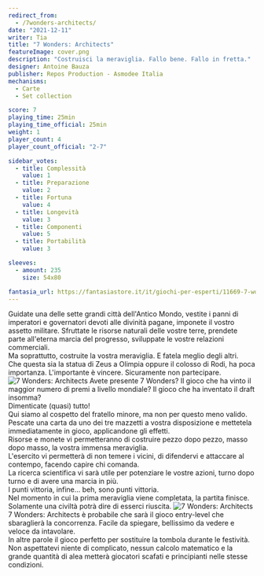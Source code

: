 ```yaml
---
redirect_from:
  - /7wonders-architects/
date: "2021-12-11"
writer: Tia
title: "7 Wonders: Architects"
featureImage: cover.png
description: "Costruisci la meraviglia. Fallo bene. Fallo in fretta."
designer: Antoine Bauza
publisher: Repos Production - Asmodee Italia
mechanisms:
  - Carte
  - Set collection

score: 7
playing_time: 25min
playing_time_official: 25min
weight: 1
player_count: 4
player_count_official: "2-7"

sidebar_votes:
  - title: Complessità
    value: 1
  - title: Preparazione
    value: 2
  - title: Fortuna
    value: 4
  - title: Longevità
    value: 3
  - title: Componenti
    value: 5
  - title: Portabilità
    value: 3

sleeves:
  - amount: 235
    size: 54x80

fantasia_url: https://fantasiastore.it/it/giochi-per-esperti/11669-7-wonders-architects.html
---
```


<Setting>
  Guidate una delle sette grandi città dell'Antico Mondo, vestite i panni di
  imperatori e governatori devoti alle divinità pagane, imponete il vostro
  assetto militare. Sfruttate le risorse naturali delle vostre terre, prendete
  parte all'eterna marcia del progresso, sviluppate le vostre relazioni
  commerciali.
  <br />
  Ma soprattutto, costruite la vostra meraviglia. E fatela meglio degli altri.
  <br />
  Che questa sia la statua di Zeus a Olimpia oppure il colosso di Rodi, ha poca
  importanza. L'importante è vincere. Sicuramente non partecipare.
</Setting>

<Spotify playlistId="4Z1KjJsBMISWmWHy0sHHRu" />

<img src="./game1.jpg" alt="7 Wonders: Architects" />

<Rules>
  Avete presente 7 Wonders? Il gioco che ha vinto il maggior numero di premi a
  livello mondiale? Il gioco che ha inventato il draft insomma?
  <br />
  Dimenticate (quasi) tutto!
  <br />
  Qui siamo al cospetto del fratello minore, ma non per questo meno valido.
  <br />
  Pescate una carta da uno dei tre mazzetti a vostra disposizione e mettetela
  immediatamente in gioco, applicandone gli effetti.
  <br />
  Risorse e monete vi permetteranno di costruire pezzo dopo pezzo, masso dopo
  masso, la vostra immensa meraviglia.
  <br />
  L'esercito vi permetterà di non temere i vicini, di difendervi e attaccare al
  contempo, facendo capire chi comanda.
  <br />
  La ricerca scientifica vi sarà utile per potenziare le vostre azioni, turno
  dopo turno e di avere una marcia in più.
  <br />
  I punti vittoria, infine... beh, sono punti vittoria.
  <br />
  Nel momento in cui la prima meraviglia viene completata, la partita finisce.
  <br />
  Solamente una civiltà potrà dire di esserci riuscita.
</Rules>

<img src="./game2.jpg" alt="7 Wonders: Architects" />

<Feedback>
  7 Wonders: Architects è probabile che sarà il gioco entry-level che
  sbaraglierà la concorrenza. Facile da spiegare, bellissimo da vedere e veloce
  da intavolare.
  <br />
  In altre parole il gioco perfetto per sostituire la tombola durante le
  festività.
  <br />
  Non aspettatevi niente di complicato, nessun calcolo matematico e la grande
  quantità di alea metterà giocatori scafati e principianti nelle stesse
  condizioni.
</Feedback>

<Instagram id="CXYKgCtgpTE" />
